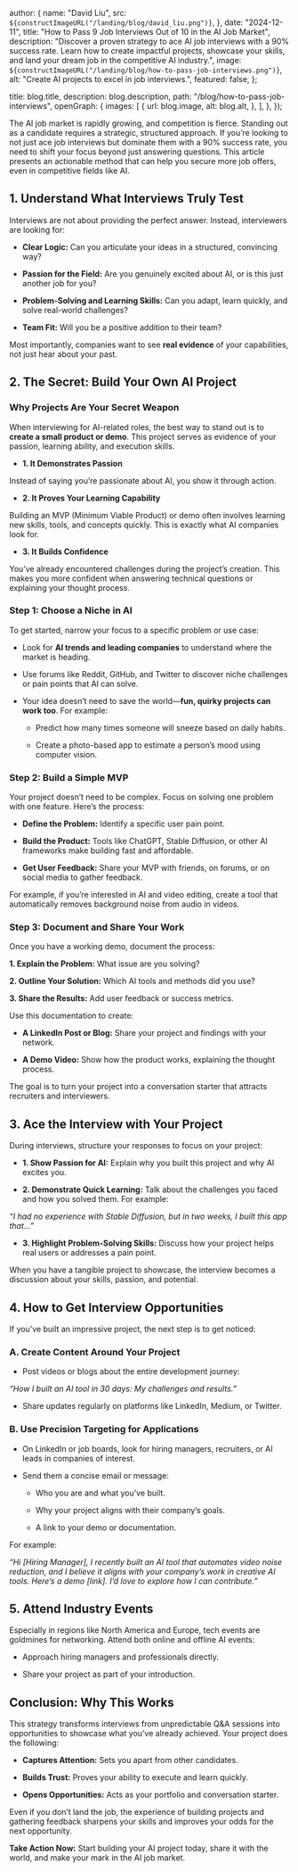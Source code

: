 
  author: {
    name: "David Liu",
    src: `${constructImageURL("/landing/blog/david_liu.png")}`,
  },
  date: "2024-12-11",
  title: "How to Pass 9 Job Interviews Out of 10 in the AI Job Market",
  description:
    "Discover a proven strategy to ace AI job interviews with a 90% success rate. Learn how to create impactful projects, showcase your skills, and land your dream job in the competitive AI industry.",
  image: `${constructImageURL("/landing/blog/how-to-pass-job-interviews.png")}`,
  alt: "Create AI projects to excel in job interviews.",
  featured: false,
};

  title: blog.title,
  description: blog.description,
  path: "/blog/how-to-pass-job-interviews",
  openGraph: {
    images: [
      {
        url: blog.image,
        alt: blog.alt,
      },
    ],
  },
});


The AI job market is rapidly growing, and competition is fierce. Standing out as a candidate requires a strategic, structured approach. If you’re looking to not just ace job interviews but dominate them with a 90% success rate, you need to shift your focus beyond just answering questions. This article presents an actionable method that can help you secure more job offers, even in competitive fields like AI.

## 1. Understand What Interviews Truly Test

Interviews are not about providing the perfect answer. Instead, interviewers are looking for:

- **Clear Logic:** Can you articulate your ideas in a structured, convincing way?

- **Passion for the Field:** Are you genuinely excited about AI, or is this just another job for you?

- **Problem-Solving and Learning Skills:** Can you adapt, learn quickly, and solve real-world challenges?

- **Team Fit:** Will you be a positive addition to their team?

Most importantly, companies want to see **real evidence** of your capabilities, not just hear about your past.

## 2. The Secret: Build Your Own AI Project

### Why Projects Are Your Secret Weapon

When interviewing for AI-related roles, the best way to stand out is to **create a small product or demo**. This project serves as evidence of your passion, learning ability, and execution skills.

- **1. It Demonstrates Passion**

Instead of saying you’re passionate about AI, you show it through action.

- **2. It Proves Your Learning Capability**

Building an MVP (Minimum Viable Product) or demo often involves learning new skills, tools, and concepts quickly. This is exactly what AI companies look for.

- **3. It Builds Confidence**

You’ve already encountered challenges during the project’s creation. This makes you more confident when answering technical questions or explaining your thought process.

### Step 1: Choose a Niche in AI

To get started, narrow your focus to a specific problem or use case:

- Look for **AI trends and leading companies** to understand where the market is heading.

- Use forums like Reddit, GitHub, and Twitter to discover niche challenges or pain points that AI can solve.

- Your idea doesn’t need to save the world—**fun, quirky projects can work too**. For example:

  - Predict how many times someone will sneeze based on daily habits.

  - Create a photo-based app to estimate a person’s mood using computer vision.

### Step 2: Build a Simple MVP

Your project doesn’t need to be complex. Focus on solving one problem with one feature. Here’s the process:

- **Define the Problem:** Identify a specific user pain point.

- **Build the Product:** Tools like ChatGPT, Stable Diffusion, or other AI frameworks make building fast and affordable.

- **Get User Feedback:** Share your MVP with friends, on forums, or on social media to gather feedback.

For example, if you’re interested in AI and video editing, create a tool that automatically removes background noise from audio in videos.

### Step 3: Document and Share Your Work

Once you have a working demo, document the process:

**1. Explain the Problem:** What issue are you solving?

**2. Outline Your Solution:** Which AI tools and methods did you use?

**3. Share the Results:** Add user feedback or success metrics.

Use this documentation to create:

- **A LinkedIn Post or Blog:** Share your project and findings with your network.

- **A Demo Video:** Show how the product works, explaining the thought process.

The goal is to turn your project into a conversation starter that attracts recruiters and interviewers.

## 3. Ace the Interview with Your Project

During interviews, structure your responses to focus on your project:

- **1. Show Passion for AI:** Explain why you built this project and why AI excites you.

- **2. Demonstrate Quick Learning:** Talk about the challenges you faced and how you solved them. For example:

_“I had no experience with Stable Diffusion, but in two weeks, I built this app that…”_

- **3. Highlight Problem-Solving Skills:** Discuss how your project helps real users or addresses a pain point.

When you have a tangible project to showcase, the interview becomes a discussion about your skills, passion, and potential.

## 4. How to Get Interview Opportunities

If you’ve built an impressive project, the next step is to get noticed:

### A. Create Content Around Your Project

- Post videos or blogs about the entire development journey:

_“How I built an AI tool in 30 days: My challenges and results.”_

- Share updates regularly on platforms like LinkedIn, Medium, or Twitter.

### B. Use Precision Targeting for Applications

- On LinkedIn or job boards, look for hiring managers, recruiters, or AI leads in companies of interest.

- Send them a concise email or message:

  - Who you are and what you’ve built.

  - Why your project aligns with their company’s goals.

  - A link to your demo or documentation.

For example:

_“Hi [Hiring Manager], I recently built an AI tool that automates video noise reduction, and I believe it aligns with your company’s work in creative AI tools. Here’s a demo [link]. I’d love to explore how I can contribute.”_

## 5. Attend Industry Events

Especially in regions like North America and Europe, tech events are goldmines for networking. Attend both online and offline AI events:

- Approach hiring managers and professionals directly.

- Share your project as part of your introduction.

## Conclusion: Why This Works

This strategy transforms interviews from unpredictable Q&A sessions into opportunities to showcase what you’ve already achieved. Your project does the following:

- **Captures Attention:** Sets you apart from other candidates.

- **Builds Trust:** Proves your ability to execute and learn quickly.

- **Opens Opportunities:** Acts as your portfolio and conversation starter.

Even if you don’t land the job, the experience of building projects and gathering feedback sharpens your skills and improves your odds for the next opportunity.

**Take Action Now:** Start building your AI project today, share it with the world, and make your mark in the AI job market.
